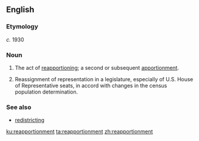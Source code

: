 ==English==

===Etymology===
''c.'' 1930 {{suffix|reapportion|ment|lang=en}}

===Noun===
{{en-noun}}

# The act of [[reapportion]]ing; a second or subsequent [[apportionment]].
# {{label|en|US|politics}} Reassignment of representation in a legislature, especially of U.S. House of Representative seats, in accord with changes in the census population determination.

===See also===
* [[redistrict]]ing

[[ku:reapportionment]]
[[ta:reapportionment]]
[[zh:reapportionment]]